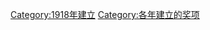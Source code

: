 {{cat topic in year| topic=建立的奖项|year=1918}}
[[Category:1918年建立|Category:1918年建立]]
[[Category:各年建立的奖项|Category:各年建立的奖项]]
